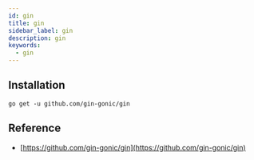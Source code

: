 ```yaml
---
id: gin
title: gin
sidebar_label: gin
description: gin
keywords:
  - gin
---
```


## Installation

```shell
go get -u github.com/gin-gonic/gin
```

## Reference

- [https://github.com/gin-gonic/gin](https://github.com/gin-gonic/gin)
